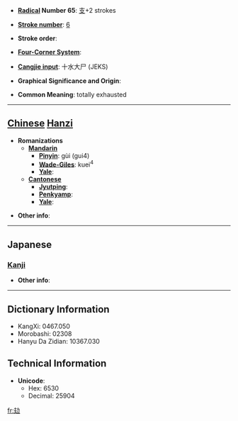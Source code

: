 * '''[[Wiktionary:Chinese radical index| Radical]] Number 65''': [[Wiktionary:Chinese radical index 支|支]]+2 strokes

* '''[[Wiktionary:Chinese total strokes index|Stroke number]]''': [[Wiktionary:Chinese total strokes index 6|6]]

* '''Stroke order''': 

* '''[[Wiktionary:Chinese four corner index|Four-Corner System]]''': 

* '''[[Wiktionary:Chinese Cangjie index|Cangjie input]]''': 十水大尸 (JEKS)

* '''Graphical Significance and Origin''': 

* '''Common Meaning''': totally exhausted

----

== [[Chinese]] [[Hanzi]] ==

* '''Romanizations'''
** '''[[Mandarin]]'''
*** '''[[Pinyin]]''': gùi (gui4)
*** '''[[Wade-Giles]]''': kuei<sup>4</sup>
*** '''[[Yale]]''': 
** '''[[Cantonese]]'''
*** '''[[Jyutping]]''':
*** '''[[Penkyamp]]''': 
*** '''[[Yale]]''': 

* '''Other info''': 

----

==Japanese==
===[[Kanji]]===
{{kanji|on readings=[[き]] (ki)|kun readings=[[つかれきる]] (tsukarekiru)}}

* '''Other info''':  

----

== Dictionary Information ==

* KangXi: 0467.050
* Morobashi: 02308
* Hanyu Da Zidian: 10367.030

== Technical Information ==

* '''Unicode''':
** Hex: 6530
** Decimal: 25904

[[fr:攰]]